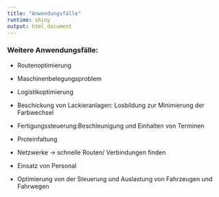 ```yaml
---
title: "Anwendungsfälle"
runtime: shiny
output: html_document
---
```


### Weitere Anwendungsfälle:

-	Routenoptimierung

-	Maschinenbelegungsproblem

- Logistikoptimierung

-	Beschickung von Lackieranlagen: Losbildung zur Minimierung der Farbwechsel

-	Fertigungssteuerung:Beschleunigung und Einhalten von Terminen

- Proteinfaltung

- Netzwerke -> schnelle Routen/ Verbindungen finden

- Einsatz von Personal

- Optimierung von der Steuerung und Auslastung von Fahrzeugen und Fahrwegen




